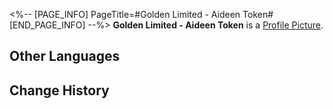 <%-- [PAGE_INFO]
PageTitle=#Golden Limited - Aideen Token#
[END_PAGE_INFO] --%>
{{Item Infobox
|id          = 140430
|image       = Item Golden Limited - Aideen Token.png
|type        = Mission Item
|invCategory = Missions
|rarity      = 3
|effect      = 
|description = This shiny gold token appears to hold great value and can potentially be exchanged for an incredible super jackpot, but nobody in the Golden Hour knows how to use it.<br />Nevertheless, remember the words: "Promising Future."
}}
'''Golden Limited - Aideen Token''' is a [[Profile Picture]].

==Other Languages==
{{Other Languages
|en   = Golden Limited - Aideen Token
|zhs  = 黄金限定•艾迪恩游戏币
|zht  = 黃金限定•艾迪恩遊戲幣
|ja   = 黄金限定・エディオンコイン
|ko   = 황금 한정•에이딘 코인
|es   = Ficha Aideen dorada exclusiva
|fr   = Jeton Aideen doré en édition limitée
|ru   = Золотой жетон Айдена (лимитированный)
|th   = Aideen Token - ลิมิเต็ดสีทอง
|vi   = Vàng Giới Hạn - Xu Aideen
|de   = Limitierte Goldausgabe &ndash; Aideen-Marke
|id   = Aideen Token Emas - Edisi Terbatas
|pt   = Ficha Aideen Dourada de Edição Limitada
}}

==Change History==
{{Change History|2.0}}
